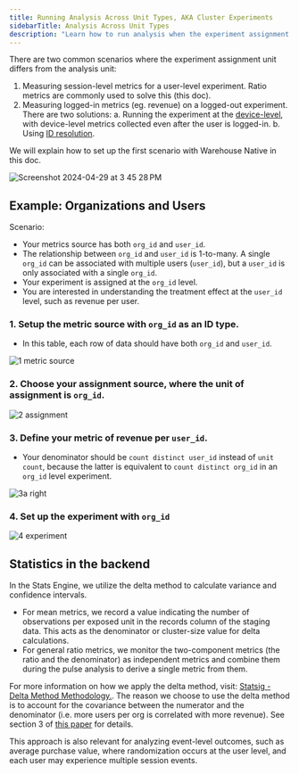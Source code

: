 ```yaml
---
title: Running Analysis Across Unit Types, AKA Cluster Experiments
sidebarTitle: Analysis Across Unit Types
description: "Learn how to run analysis when the experiment assignment unit differs from the analysis unit."
---
```


There are two common scenarios where the experiment assignment unit differs from the analysis unit:

1. Measuring session-level metrics for a user-level experiment. Ratio metrics are commonly used to solve this (this doc).
2. Measuring logged-in metrics (eg. revenue) on a logged-out experiment. There are two solutions:
   a. Running the experiment at the [device-level](/guides/first-device-level-experiment), with device-level metrics collected even after the user is logged-in.
   b. Using [ID resolution](/statsig-warehouse-native/features/id-resolution).

We will explain how to set up the first scenario with Warehouse Native in this doc.

<Frame>
  <img src="https://github.com/statsig-io/docs/assets/139815787/0b75615f-2b66-44f4-b6e0-e0bd3e555199" alt="Screenshot 2024-04-29 at 3 45 28 PM" />
</Frame>

## Example: Organizations and Users

Scenario:

- Your metrics source has both `org_id` and `user_id`.
- The relationship between `org_id` and `user_id` is 1-to-many. A single `org_id` can be associated with multiple users (`user_id`), but a `user_id` is only associated with a single `org_id`.
- Your experiment is assigned at the `org_id` level.
- You are interested in understanding the treatment effect at the `user_id` level, such as revenue per user.

### 1. Setup the metric source with `org_id` as an ID type.

- In this table, each row of data should have both `org_id` and `user_id`.

<Frame>
  <img src="https://github.com/statsig-io/docs/assets/139815787/a99a4577-8be5-4001-ac4d-2297f3b2fff0" alt="1 metric source" />
</Frame>

### 2. Choose your assignment source, where the unit of assignment is `org_id`.

<Frame>
  <img src="https://github.com/statsig-io/docs/assets/139815787/16472cd7-1aa1-44a2-9a6b-0f789ac5308e" alt="2 assignment" />
</Frame>

### 3. Define your metric of revenue per `user_id`.

- Your denominator should be `count distinct user_id` instead of `unit count`, because the latter is equivalent to `count distinct org_id` in an `org_id` level experiment.

<Frame>
  <img src="https://github.com/statsig-io/docs/assets/139815787/ca4c9076-28e1-4cf8-8aa1-2127def7d771" alt="3a right" />
</Frame>

### 4. Set up the experiment with `org_id`

<Frame>
  <img src="https://github.com/statsig-io/docs/assets/139815787/02f9c6bb-0b32-4caf-a529-5bacc2a56d44" alt="4 experiment" />
</Frame>

## Statistics in the backend

In the Stats Engine, we utilize the delta method to calculate variance and confidence intervals.

- For mean metrics, we record a value indicating the number of observations per exposed unit in the records column of the staging data. This acts as the denominator or cluster-size value for delta calculations.
- For general ratio metrics, we monitor the two-component metrics (the ratio and the denominator) as independent metrics and combine them during the pulse analysis to derive a single metric from them.

For more information on how we apply the delta method, visit: [Statsig - Delta Method Methodology.](/stats-engine/methodologies/delta-method). The reason we choose to use the delta method is to account for the covariance between the numerator and the denominator (i.e. more users per org is correlated with more revenue). See section 3 of [this paper](https://alexdeng.github.io/public/files/kdd2018-dm.pdf) for details.

This approach is also relevant for analyzing event-level outcomes, such as average purchase value, where randomization occurs at the user level, and each user may experience multiple session events.
